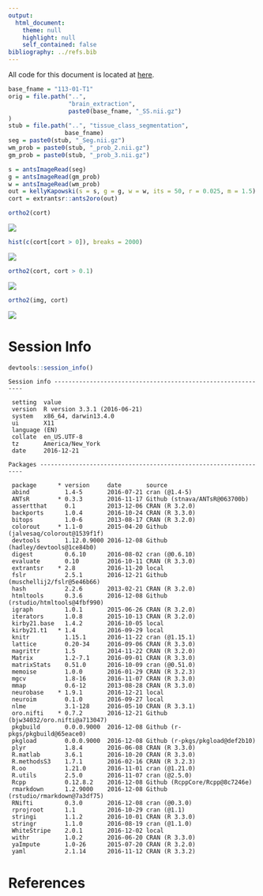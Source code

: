 ```yaml
---
output:
  html_document:
    theme: null
    highlight: null
    self_contained: false
bibliography: ../refs.bib
---
```


All code for this document is located at [here](https://raw.githubusercontent.com/muschellij2/neuroc/master/cortical_thickness/index.R).





```r
base_fname = "113-01-T1"
orig = file.path("..", 
                 "brain_extraction",
                 paste0(base_fname, "_SS.nii.gz")
)
stub = file.path("..", "tissue_class_segmentation", 
                base_fname)
seg = paste0(stub, "_Seg.nii.gz")
wm_prob = paste0(stub, "_prob_2.nii.gz")
gm_prob = paste0(stub, "_prob_3.nii.gz")
```



```r
s = antsImageRead(seg)
g = antsImageRead(gm_prob)
w = antsImageRead(wm_prob)
out = kellyKapowski(s = s, g = g, w = w, its = 50, r = 0.025, m = 1.5)
cort = extrantsr::ants2oro(out)
```





```r
ortho2(cort)
```

![](index_files/figure-html/plot_cort-1.png)<!-- -->


```r
hist(c(cort[cort > 0]), breaks = 2000)
```

![](index_files/figure-html/hist_cort-1.png)<!-- -->


```r
ortho2(cort, cort > 0.1)
```

![](index_files/figure-html/thresh_cort-1.png)<!-- -->


```r
ortho2(img, cort)
```

![](index_files/figure-html/overlay_cort-1.png)<!-- -->


# Session Info


```r
devtools::session_info()
```

```
Session info -------------------------------------------------------------
```

```
 setting  value                       
 version  R version 3.3.1 (2016-06-21)
 system   x86_64, darwin13.4.0        
 ui       X11                         
 language (EN)                        
 collate  en_US.UTF-8                 
 tz       America/New_York            
 date     2016-12-21                  
```

```
Packages -----------------------------------------------------------------
```

```
 package      * version     date       source                             
 abind          1.4-5       2016-07-21 cran (@1.4-5)                      
 ANTsR        * 0.3.3       2016-11-17 Github (stnava/ANTsR@063700b)      
 assertthat     0.1         2013-12-06 CRAN (R 3.2.0)                     
 backports      1.0.4       2016-10-24 CRAN (R 3.3.0)                     
 bitops         1.0-6       2013-08-17 CRAN (R 3.2.0)                     
 colorout     * 1.1-0       2015-04-20 Github (jalvesaq/colorout@1539f1f) 
 devtools       1.12.0.9000 2016-12-08 Github (hadley/devtools@1ce84b0)   
 digest         0.6.10      2016-08-02 cran (@0.6.10)                     
 evaluate       0.10        2016-10-11 CRAN (R 3.3.0)                     
 extrantsr    * 2.8         2016-11-20 local                              
 fslr           2.5.1       2016-12-21 Github (muschellij2/fslr@5e46b66)  
 hash           2.2.6       2013-02-21 CRAN (R 3.2.0)                     
 htmltools      0.3.6       2016-12-08 Github (rstudio/htmltools@4fbf990) 
 igraph         1.0.1       2015-06-26 CRAN (R 3.2.0)                     
 iterators      1.0.8       2015-10-13 CRAN (R 3.2.0)                     
 kirby21.base   1.4.2       2016-10-05 local                              
 kirby21.t1   * 1.4         2016-09-29 local                              
 knitr          1.15.1      2016-11-22 cran (@1.15.1)                     
 lattice        0.20-34     2016-09-06 CRAN (R 3.3.0)                     
 magrittr       1.5         2014-11-22 CRAN (R 3.2.0)                     
 Matrix         1.2-7.1     2016-09-01 CRAN (R 3.3.0)                     
 matrixStats    0.51.0      2016-10-09 cran (@0.51.0)                     
 memoise        1.0.0       2016-01-29 CRAN (R 3.2.3)                     
 mgcv           1.8-16      2016-11-07 CRAN (R 3.3.0)                     
 mmap           0.6-12      2013-08-28 CRAN (R 3.3.0)                     
 neurobase    * 1.9.1       2016-12-21 local                              
 neuroim        0.1.0       2016-09-27 local                              
 nlme           3.1-128     2016-05-10 CRAN (R 3.3.1)                     
 oro.nifti    * 0.7.2       2016-12-21 Github (bjw34032/oro.nifti@a713047)
 pkgbuild       0.0.0.9000  2016-12-08 Github (r-pkgs/pkgbuild@65eace0)   
 pkgload        0.0.0.9000  2016-12-08 Github (r-pkgs/pkgload@def2b10)    
 plyr           1.8.4       2016-06-08 CRAN (R 3.3.0)                     
 R.matlab       3.6.1       2016-10-20 CRAN (R 3.3.0)                     
 R.methodsS3    1.7.1       2016-02-16 CRAN (R 3.2.3)                     
 R.oo           1.21.0      2016-11-01 cran (@1.21.0)                     
 R.utils        2.5.0       2016-11-07 cran (@2.5.0)                      
 Rcpp           0.12.8.2    2016-12-08 Github (RcppCore/Rcpp@8c7246e)     
 rmarkdown      1.2.9000    2016-12-08 Github (rstudio/rmarkdown@7a3df75) 
 RNifti         0.3.0       2016-12-08 cran (@0.3.0)                      
 rprojroot      1.1         2016-10-29 cran (@1.1)                        
 stringi        1.1.2       2016-10-01 CRAN (R 3.3.0)                     
 stringr        1.1.0       2016-08-19 cran (@1.1.0)                      
 WhiteStripe    2.0.1       2016-12-02 local                              
 withr          1.0.2       2016-06-20 CRAN (R 3.3.0)                     
 yaImpute       1.0-26      2015-07-20 CRAN (R 3.2.0)                     
 yaml           2.1.14      2016-11-12 CRAN (R 3.3.2)                     
```

# References
